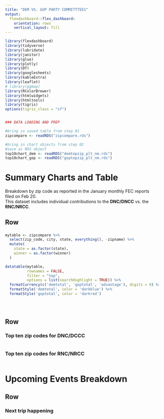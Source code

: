 ```yaml
---
title: "DEM VS. GOP PARTY COMMITTTEES"
output: 
  flexdashboard::flex_dashboard:
    orientation: rows
    vertical_layout: fill
---
```


```r

library(flexdashboard)
library(tidyverse)
library(lubridate)
library(janitor)
library(glue)
library(plotly)
library(DT)
library(googlesheets)
library(kableExtra)
library(leaflet)
# library(ggmap)
library(RColorBrewer)
library(htmlwidgets)
library(htmltools)
library(tigris)
options(tigris_class = "sf")


### DATA LOADING AND PREP

#bring in saved table from step 01
zipcompare <- readRDS("zipcompare.rds")

#bring in chart objects from step 02
#save as RDS object
top10chart_dem <- readRDS("demtopzip_plt_nm.rds")
top10chart_gop <- readRDS("goptopzip_plt_nm.rds")


```


Summary Charts and Table
===================================== 
Breakdown by zip code as reported in the January monthly FEC reports filed on Feb 20.  
This dataset includes individual contributions to the **DNC/DNCC** vs. the **RNC/NRCC**.

Row {data-height=650}
-----------------------------------------------------------------------

### {data-width=800}

```r

mytable <- zipcompare %>% 
  select(zip_code, city, state, everything(), -zipname) %>% 
  mutate(
    state = as.factor(state),
    winner = as.factor(winner)
  )

datatable(mytable, 
          rownames = FALSE, 
          filter = "top",
          options = list(searchHighlight = TRUE)) %>% 
  formatCurrency(c('demtotal', 'goptotal', 'advantage'), digits = 0) %>%   
  formatStyle('demtotal', color = 'darkblue') %>% 
  formatStyle('goptotal', color = 'darkred') 





```



Row {data-height=350}
-----------------------------------------------------------------------

### Top ten zip codes for DNC/DCCC

```r




```


### Top ten zip codes for RNC/NRCC

```r




```





Upcoming Events Breakdown
=====================================


Row {data-height=300}
-----------------------------------------------------------------------

### Next trip happening

